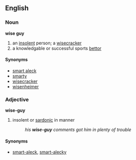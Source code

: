== English ==
=== Noun ===
'''wise guy'''
# an [[insolent]] person; a [[wisecrack]]er
# a knowledgable or successful sports [[bettor]]

==== Synonyms ====
* [[smart aleck]]
* [[smarty]]
* [[wisecracker]]
* [[wisenheimer]]

=== Adjective ===
'''wise-guy'''
# insolent or [[sardonic]] in manner
#: ''his '''wise-guy''' comments got him in plenty of trouble''

==== Synonyms ====
* [[smart-aleck]], [[smart-alecky]]